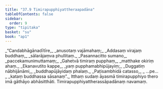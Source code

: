 ```yaml
---
title: "37.9 Timirapupphiyattheraapadāna"
tableOfContents: false
sidebar:
  order: 9
type: "tipitaka"
basket: "su"
book: "ap1"
---
```



<DynamicBreadcrumb />

<Division number="31" book="ap1" bookNo="20" page="333">

<Paragraph number="4079" type="verses" book="ap1">
_“Candabhāgānadītīre,_  
_anusotaṃ vajāmahaṃ;_  
_Addasaṃ virajaṃ buddhaṃ,_  
_sālarājaṃva phullitaṃ._  

</Paragraph>

</Division>
<Division number="32" book="ap1" bookNo="20" page="333">

<Paragraph number="4080" type="verses" book="ap1">
_Pasannacitto sumano,_  
_paccekamunimuttamaṃ;_  
_Gahetvā timiraṃ pupphaṃ,_  
_matthake okiriṃ ahaṃ._  

</Paragraph>

</Division>
<Division number="33" book="ap1" bookNo="20" page="333">

<Paragraph number="4081" type="verses" book="ap1">
_Ekanavutito kappe,_  
_yaṃ pupphamabhipūjayiṃ;_  
_Duggatiṃ nābhijānāmi,_  
_buddhapūjāyidaṃ phalaṃ._  

</Paragraph>

</Division>
<Division number="34" book="ap1" bookNo="20" page="334">

<Paragraph number="4082" type="verses" book="ap1">
_Paṭisambhidā catasso,_  
_ …pe… _  
_kataṃ buddhassa sāsanaṃ”._  

</Paragraph>

<Paragraph number="4083" book="ap1">
Itthaṃ sudaṃ āyasmā timirapupphiyo thero imā gāthāyo abhāsitthāti.

</Paragraph>
</Division>

<Paragraph number="4084" type="center" book="ap1">
Timirapupphiyattherassāpadānaṃ navamaṃ.
</Paragraph>